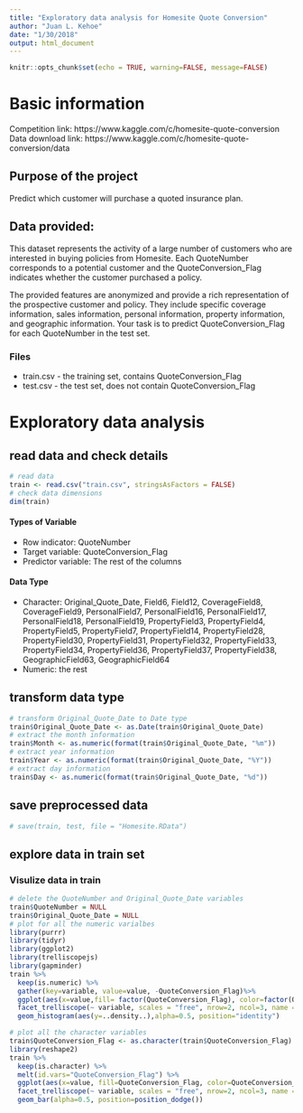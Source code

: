 ```yaml
---
title: "Exploratory data analysis for Homesite Quote Conversion"
author: "Juan L. Kehoe"
date: "1/30/2018"
output: html_document
---
```


```r
knitr::opts_chunk$set(echo = TRUE, warning=FALSE, message=FALSE)
```

# Basic information 
Competition link: https://www.kaggle.com/c/homesite-quote-conversion    
Data download link: https://www.kaggle.com/c/homesite-quote-conversion/data  

## Purpose of the project
Predict which customer will purchase a quoted insurance plan.

## Data provided:
This dataset represents the activity of a large number of customers who are interested in buying policies from Homesite. Each QuoteNumber corresponds to a potential customer and the QuoteConversion_Flag indicates whether the customer purchased a policy.

The provided features are anonymized and provide a rich representation of the prospective customer and policy. They include specific coverage information, sales information, personal information, property information, and geographic information. Your task is to predict QuoteConversion_Flag for each QuoteNumber in the test set.   

### Files
- train.csv - the training set, contains QuoteConversion_Flag 
- test.csv - the test set, does not contain QuoteConversion_Flag   

# Exploratory data analysis
## read data and check details
```r
# read data
train <- read.csv("train.csv", stringsAsFactors = FALSE)
# check data dimensions
dim(train)
```
#### Types of Variable
- Row indicator: QuoteNumber   
- Target variable: QuoteConversion_Flag   
- Predictor variable: The rest of the columns   

#### Data Type
- Character: Original_Quote_Date, Field6, Field12, CoverageField8, CoverageField9, PersonalField7, PersonalField16, PersonalField17, PersonalField18, PersonalField19, PropertyField3, PropertyField4, PropertyField5, PropertyField7, PropertyField14, PropertyField28, PropertyField30, PropertyField31, PropertyField32, PropertyField33, PropertyField34, PropertyField36, PropertyField37, PropertyField38, GeographicField63, GeographicField64   
- Numeric: the rest   

## transform data type
```r
# transform Original_Quote_Date to Date type
train$Original_Quote_Date <- as.Date(train$Original_Quote_Date)
# extract the month information
train$Month <- as.numeric(format(train$Original_Quote_Date, "%m"))
# extract year information
train$Year <- as.numeric(format(train$Original_Quote_Date, "%Y"))
# extract day information
train$Day <- as.numeric(format(train$Original_Quote_Date, "%d"))
```
## save preprocessed data
```r
# save(train, test, file = "Homesite.RData")
```
## explore data in train set  
### Visulize data in train
```r
# delete the QuoteNumber and Original_Quote_Date variables
train$QuoteNumber = NULL
train$Original_Quote_Date = NULL
# plot for all the numeric varialbes 
library(purrr)
library(tidyr)
library(ggplot2)
library(trelliscopejs)
library(gapminder)
train %>%
  keep(is.numeric) %>% 
  gather(key=variable, value=value, -QuoteConversion_Flag)%>% 
  ggplot(aes(x=value,fill= factor(QuoteConversion_Flag), color=factor(QuoteConversion_Flag))) +
  facet_trelliscope(~ variable, scales = "free", nrow=2, ncol=3, name = "numerical", path = "pic") +
  geom_histogram(aes(y=..density..),alpha=0.5, position="identity") 

# plot all the character variables
train$QuoteConversion_Flag <- as.character(train$QuoteConversion_Flag)
library(reshape2)
train %>%
  keep(is.character) %>%
  melt(id.vars="QuoteConversion_Flag") %>%
  ggplot(aes(x=value, fill=QuoteConversion_Flag, color=QuoteConversion_Flag)) + 
  facet_trelliscope(~ variable, scales = "free", nrow=2, ncol=3, name = "categorical", path = "pic") +
  geom_bar(alpha=0.5, position=position_dodge())
 
```